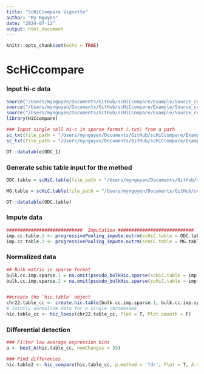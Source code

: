 ```yaml
---
title: "ScHiCcompare Vignette"
author: "My Nguyen"
date: "2024-07-12"
output: html_document
---
```


```r
knitr::opts_chunk$set(echo = TRUE)
```

# ScHiCcompare

### Input hi-c data

```r
source("/Users/mynguyen/Documents/GitHub/scHiCcompare/Example/Source_code/01_ScHicCompare_Functions.R")
source("/Users/mynguyen/Documents/GitHub/scHiCcompare/Example/Source_code/01_ScHicCompare_updatedFunctions.R")
source("/Users/mynguyen/Documents/GitHub/scHiCcompare/Example/Source_code/imputation_methods.R")
library(HiCcompare)
```


```r
### Input single cell hi-c in sparse format (.txt) from a path
sc_txt(file_path = "/Users/mynguyen/Documents/GitHub/scHiCcompare/Example/Data/ODC", position_dataset = 1:50, cell = 'ODC', type='txt')
sc_txt(file_path = "/Users/mynguyen/Documents/GitHub/scHiCcompare/Example/Data/MG", position_dataset = 1:50, cell = 'MG', type='txt')
```

```r
DT::datatable(ODC_1)
```

### Generate schic table input for the method

```r
ODC.table = scHiC.table(file_path = "/Users/mynguyen/Documents/GitHub/scHiCcompare/Example/Data/ODC", position_dataset = 1:50, cell_type = 'ODC', type='txt', select_chromosome = 'chr22')

MG.table = scHiC.table(file_path = "/Users/mynguyen/Documents/GitHub/scHiCcompare/Example/Data/MG", position_dataset = 1:50, cell_type = 'MG', type='txt', select_chromosome = 'chr22')

```

```r
DT::datatable(ODC.table)
```

### Impute data

```r
############################  Imputation ############################ 
imp.cc.table.1 <- progressivePooling_impute.outrm(scHiC.table = ODC.table, n_imputation = 20, outlier.rm = TRUE)
imp.cc.table.2 <- progressivePooling_impute.outrm(scHiC.table = MG.table, n_imputation = 20, outlier.rm = TRUE)
```


### Normalized data

```r
## Bulk matrix in sparse format
bulk.cc.imp.sparse.1 = na.omit(pseudo_bulkHic.sparse(scHiC.table = imp.cc.table.1))
bulk.cc.imp.sparse.2 = na.omit(pseudo_bulkHic.sparse(scHiC.table = imp.cc.table.2))


##create the `hic.table` object
chr22.table_cc <- create.hic.table(bulk.cc.imp.sparse.1, bulk.cc.imp.sparse.2, chr = 'chr22', scale = F)
# Jointly normalize data for a single chromosome
hic.table_cc <- hic_loess(chr22.table_cc, Plot = T, Plot.smooth = F)
```

### Differential detection

```r
### Filter low average expression bins
a <- best_A(hic.table_cc, numChanges = 35)

### Find differences
hic.table2 <- hic_compare(hic.table_cc, p.method = 'fdr', Plot = T, A.min=a)
```